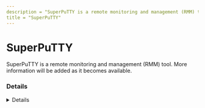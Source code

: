 ```yaml
---
description = "SuperPuTTY is a remote monitoring and management (RMM) tool. More information will be added as it becomes available."
title = "SuperPuTTY"
---
```




# SuperPuTTY

SuperPuTTY is a remote monitoring and management (RMM) tool. More information will be added as it becomes available.

### Details
<Details author={""}
         category={""}
         created={""}
         website={""}
         lastModified={""}
         privileges={""}
         free={ "" }
         verification={""}
/>

#### Installation Paths
<Card code={ ["C:\\Downloads\\SuperPuTTY\\*", "*Downloads\\SuperPuTTY\\*", "*\\superputty.exe", "*\\SuperPuTTY\\*"] }/>





### Forensic Artifacts








### Detections
- Detects potential processes activity of SuperPuTTY RMM tool
  - [Sigma Rule](https://github.com/magicsword-io/LOLRMM/blob/main/detections/sigma/superputty_processes_sigma.yml)


